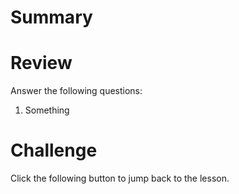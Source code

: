 # Summary

# Review

Answer the following questions:

1. Something

# Challenge

Click the following button to jump back to the lesson.

